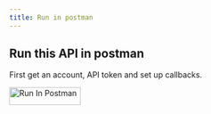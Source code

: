 ```yaml
---
title: Run in postman
---
```


## Run this API in postman

First get an account, API token and set up callbacks.

[<img src="https://run.pstmn.io/button.svg" alt="Run In Postman" width="128" height="32"/>](https://app.getpostman.com/run-collection/25129489-6a341d8f-4bd0-4699-9152-3cd6af8c3e50?action=collection%2Ffork&source=rip_markdown&collection-url=entityId%3D25129489-6a341d8f-4bd0-4699-9152-3cd6af8c3e50%26entityType%3Dcollection%26workspaceId%3D8c3e7775-3da5-4bab-8a8c-ffb331ccfe27)

